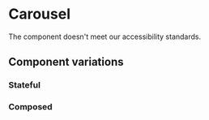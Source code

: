 
<Meta of={Stories} />

# Carousel

<Status variant="under-review">
  The component doesn't meet our accessibility standards.
</Status>

<Props />

## Component variations

### Stateful

<Story of={Stories.Stateful} />

### Composed

<Story of={Stories.Composed} />

